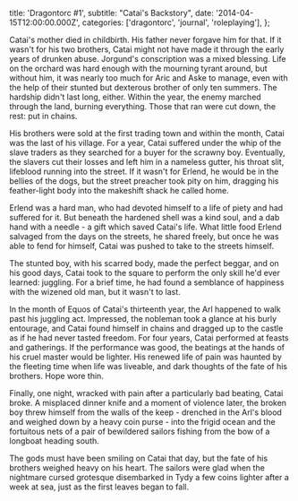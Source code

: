   title: 'Dragontorc #1',
  subtitle: "Catai's Backstory",
  date: '2014-04-15T12:00:00.000Z',
  categories: ['dragontorc', 'journal', 'roleplaying'],
};

Catai's mother died in childbirth. His father never forgave him for that. If it
wasn't for his two brothers, Catai might not have made it through the early
years of drunken abuse. Jorgund's conscription was a mixed blessing. Life on the
orchard was hard enough with the mourning tyrant around, but without him, it was
nearly too much for Aric and Aske to manage, even with the help of their stunted
but dexterous brother of only ten summers. The hardship didn't last long,
either. Within the year, the enemy marched through the land, burning everything.
Those that ran were cut down, the rest: put in chains.

His brothers were sold at the first trading town and within the month, Catai was
the last of his village. For a year, Catai suffered under the whip of the slave
traders as they searched for a buyer for the scrawny boy. Eventually, the
slavers cut their losses and left him in a nameless gutter, his throat slit,
lifeblood running into the street. If it wasn't for Erlend, he would be in the
bellies of the dogs, but the street preacher took pity on him, dragging his
feather-light body into the makeshift shack he called home.

Erlend was a hard man, who had devoted himself to a life of piety and had
suffered for it. But beneath the hardened shell was a kind soul, and a dab hand
with a needle - a gift which saved Catai's life. What little food Erlend
salvaged from the days on the streets, he shared freely, but once he was able to
fend for himself, Catai was pushed to take to the streets himself.

The stunted boy, with his scarred body, made the perfect beggar, and on his good
days, Catai took to the square to perform the only skill he'd ever learned:
juggling. For a brief time, he had found a semblance of happiness with the
wizened old man, but it wasn't to last.

In the month of Equos of Catai's thirteenth year, the Arl happened to walk past
his juggling act. Impressed, the nobleman took a glance at his burly entourage,
and Catai found himself in chains and dragged up to the castle as if he had
never tasted freedom. For four years, Catai performed at feasts and gatherings.
If the performance was good, the beatings at the hands of his cruel master would
be lighter. His renewed life of pain was haunted by the fleeting time when life
was liveable, and dark thoughts of the fate of his brothers. Hope wore thin.

Finally, one night, wracked with pain after a particularly bad beating, Catai
broke. A misplaced dinner knife and a moment of violence later, the broken boy
threw himself from the walls of the keep - drenched in the Arl's blood and
weighed down by a heavy coin purse - into the frigid ocean and the fortuitous
nets of a pair of bewildered sailors fishing from the bow of a longboat heading
south.

The gods must have been smiling on Catai that day, but the fate of his brothers
weighed heavy on his heart. The sailors were glad when the nightmare cursed
grotesque disembarked in Tydy a few coins lighter after a week at sea, just as
the first leaves began to fall.
